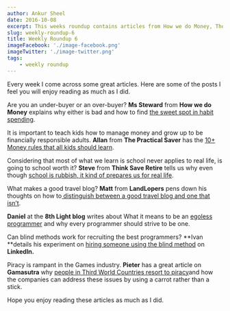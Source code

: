 ```yaml
---
author: Ankur Sheel
date: 2016-10-08
excerpt: This weeks roundup contains articles from How we do Money, The Practical Saver, Think Save Retire, LandLopers, 8th Light, LinkedIn and Gamasutra. Hope you enjoy reading these articles as much as I did.
slug: weekly-roundup-6
title: Weekly Roundup 6
imageFacebook: './image-facebook.png'
imageTwitter: './image-twitter.png'
tags:
    - weekly roundup
---
```


Every week I come across some great articles. Here are some of the posts I feel you will enjoy reading as much as I did.

Are you an under-buyer or an over-buyer? **Ms Steward** from **How we do Money** explains why either is bad and how to find [the sweet spot in habit spending](https://howwedomoney.wordpress.com/2016/09/29/finding-the-sweet-spot-in-habit-spending/).

It is important to teach kids how to manage money and grow up to be financially responsible adults. **Allan** from **The Practical Saver** has the [10+ Money rules that all kids should learn](http://www.thepracticalsaver.com/10-money-rules-kids-need-learn/).

Considering that most of what we learn is school never applies to real life, is going to school worth it? **Steve** from **Think Save Retire** tells us why even though [school is rubbish, it kind of prepares us for real life](http://www.thinksaveretire.com/2016/10/05/school-rubbish-real-life/).

What makes a good travel blog? **Matt** from **LandLopers** pens down his thoughts on how to[ distinguish between a good travel blog and one that isn’t](http://landlopers.com/2016/10/03/travel-blog).

**Daniel** at the **8th Light blog** writes about What it means to be an [egoless programmer](https://8thlight.com/blog/daniel-irvine/2016/09/30/the-egoless-programmer.html) and why every programmer should strive to be one.

Can blind methods work for recruiting the best programmers? **Ivan **details his experiment on [hiring someone using the blind method](https://www.linkedin.com/pulse/blind-method-hiring-software-developer-ivan-boyko) on **LinkedIn.**

Piracy is rampant in the Games industry. **Pieter** has a great article on **Gamasutra** why [people in Third World Countries resort to piracy](http://www.gamasutra.com/blogs/PieterSmal/20161006/277370/Solving_the_problem_of_Piracy_in_the_Third_World.php)and how the companies can address these issues by using a carrot rather than a stick.

Hope you enjoy reading these articles as much as I did.
